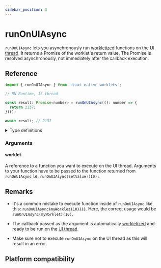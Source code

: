 ```yaml
---
sidebar_position: 3
---
```


# runOnUIAsync

`runOnUIAsync` lets you asynchronously run [workletized](/docs/fundamentals/glossary#to-workletize) functions on the [UI thread](/docs/fundamentals/glossary#ui-thread).
It returns a Promise of the worklet's return value. The Promise is resolved asynchronously, not immediately after the callback execution.

## Reference

```javascript   
import { runOnUIAsync } from 'react-native-worklets';

// RN Runtime, JS thread

const result: Promise<number> = runOnUIAsync((): number => {
  return 2137;
})();

await result; // 2137
```

<details>
<summary>Type definitions</summary>

```typescript
function runOnUIAsync<Args extends unknown[], ReturnValue>(
  worklet: (...args: Args) => ReturnValue
): (...args: Args) => Promise<ReturnValue> 
```

</details>

### Arguments

#### worklet

A reference to a function you want to execute on the UI thread. Arguments to your function have to be passed to the function returned from `runOnUIAsync` i.e. `runOnUIAsync(setValue)(10);`.

## Remarks

- It's a common mistake to execute function inside of `runOnUIAsync` like this: ~~`runOnUIAsync(myWorklet(10))()`~~. Here, the correct usage would be `runOnUIAsync(myWorklet)(10)`.

- The callback passed as the argument is automatically [workletized](/docs/fundamentals/glossary#to-workletize) and ready to be run on the [UI thread](/docs/fundamentals/glossary#ui-thread).

- Make sure not to execute `runOnUIAsync` on the UI thread as this will result in an error.

## Platform compatibility

<PlatformCompatibility android ios web />
